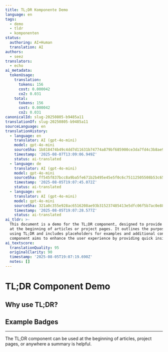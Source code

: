 ```yaml
---
title: TL;DR Komponente Demo
language: en
tags:
  - demo
  - tldr
  - komponenten
status:
  authoring: AI+Human
  translation: AI
authors:
  - seez
translators:
  - echo
ai_metadata:
  tokenUsage:
    translation:
      tokens: 156
      cost: 0.000042
      co2: 0.031
    total:
      tokens: 156
      cost: 0.000042
      co2: 0.031
canonicalId: slug-20250805-b9485a11
translationOf: slug-20250805-b9485a11
sourceLanguage: en
translationHistory:
  - language: en
    translator: AI (gpt-4o-mini)
    model: gpt-4o-mini
    sourceSha: 1b818474b49c4dd7d11631b74774a879bf685900ce3da7fd4c3b8ae9ca20fdf3
    timestamp: '2025-08-07T13:09:06.949Z'
    status: ai-translated
  - language: de
    translator: AI (gpt-4o-mini)
    model: gpt-4o-mini
    sourceSha: ff545f837bcc8a9ba5fe671b2b495e45e5f0c6c75112505508b53c653adc7b8d
    timestamp: '2025-08-05T19:07:45.072Z'
    status: ai-translated
  - language: en
    translator: AI (gpt-4o-mini)
    model: gpt-4o-mini
    sourceSha: 321a0c355e928ac6516208ae93b315237485413e5dfc06f5b7ac0e880fb3e6f0
    timestamp: '2025-08-05T19:07:28.577Z'
    status: ai-translated
ai_tldr: >-
  This document is a demo for the TL;DR component, designed to provide summaries
  at the beginning of articles or project pages. It outlines the purpose of
  using TL;DR and includes placeholders for examples and additional content. The
  component aims to enhance the user experience by providing quick insights.
ai_textscore:
  translationQuality: 95
  originalClarity: 90
  timestamp: '2025-08-05T19:07:19.690Z'
  notes: []
---
```



# TL;DR Component Demo

<Tldr tldr="Diese Seite demonstriert die neue TL;DR-Komponente. Sie bietet eine schnelle, KI-generierte Zusammenfassung, damit Leser sofort den Kern erfassen können." />

## Why use TL;DR?

<Note
  title="Schnelle Zusammenfassungen"
  description="TL;DR-Abschnitte helfen Lesern, die Hauptpunkte eines Inhalts schnell zu erfassen. Perfekt für Vielbeschäftigte!"
  icon="tabler:info-square"
/>

## Example Badges

<Badge variant="ai" text="KI" icon="🤖" size="sm" />
<Badge variant="human" text="Mensch" icon="🧑" size="sm" />
<Badge variant="tag" text="Demo" size="md" />

---

The TL;DR component can be used at the beginning of articles, project pages, or anywhere a summary is helpful.

